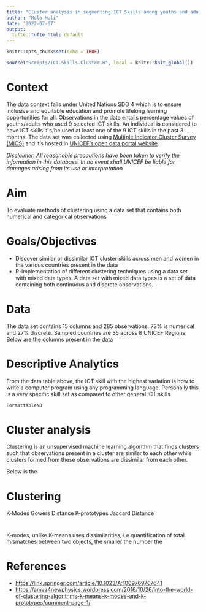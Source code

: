 ```yaml
---
title: "Cluster analysis in segmenting ICT Skills among youths and adults"
author: "Molo Muli"
date: '2022-07-07'
output: 
  tufte::tufte_html: default
---
```


```r
knitr::opts_chunk$set(echo = TRUE)
```

```r
source("Scripts/ICT.Skills.Cluster.R", local = knitr::knit_global())
```


# Context

The data context falls under United Nations SDG 4 which is to ensure inclusive and equitable education and promote lifelong learning opportunities for all. Observations in the data entails percentage values of youths/adults who used 9 selected ICT skills. An individual is considered to have ICT skills if s/he used at least one of the 9 ICT skills in the past 3 months. The data set was collected using [Multiple Indicator Cluster Survey (MICS)](https://mics.unicef.org/) and it's hosted in [UNICEF's open data portal website](https://data.unicef.org/resources/dataset/education-data/).

*Disclaimer: All reasonable precautions have been taken to verify the information in this database. In no event shall UNICEF be liable for damages arising from its use or interpretation*

# Aim

To evaluate methods of clustering using a data set that contains both numerical and categorical observations

# Goals/Objectives

-   Discover similar or dissimilar ICT cluster skills across men and women in the various countries present in the data
-   R-implementation of different clustering techniques using a data set with mixed data types. A data set with mixed data types is a set of data containing both continuous and discrete observations.

# Data
The data set contains 15 columns and 285 observations. 73% is numerical and 27% discrete. Sampled countries are 35 across 8 UNICEF Regions. Below are the columns present in the data 

# Descriptive Analytics


From the data table above, the ICT skill with the highest variation is how to write a computer program using any programming language. Personally this is a very specific skill set as compared to other general ICT skills.


```r
FormattableND
```


# Cluster analysis
Clustering is an unsupervised machine learning algorithm that finds clusters such that observations present in a cluster are similar to each other while clusters formed from these observations are dissimilar from each other.





Below is the

# Clustering

K-Modes Gowers Distance K-prototypes Jaccard Distance

# 

K-modes, unlike K-means uses dissimilarities, i.e quantification of total mismatches between two objects, the smaller the number the

# References

-   <https://link.springer.com/article/10.1023/A:1009769707641>
-   <https://amva4newphysics.wordpress.com/2016/10/26/into-the-world-of-clustering-algorithms-k-means-k-modes-and-k-prototypes/comment-page-1/>
